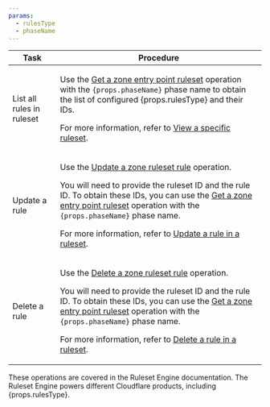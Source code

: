 ```yaml
---
params:
  - rulesType
  - phaseName
---
```



| Task                      | Procedure                                                                                                                                                                                                                                                                                                                                                                                                                                                |
| ------------------------- | -------------------------------------------------------------------------------------------------------------------------------------------------------------------------------------------------------------------------------------------------------------------------------------------------------------------------------------------------------------------------------------------------------------------------------------------------------- |
| List all rules in ruleset | <p>Use the [Get a zone entry point ruleset](/api/resources/rulesets/subresources/phases/methods/get/) operation with the <code>{props.phaseName}</code> phase name to obtain the list of configured {props.rulesType} and their IDs.</p><p>For more information, refer to [View a specific ruleset](/ruleset-engine/rulesets-api/view/#view-a-specific-ruleset).</p>                                                                                                     |
| Update a rule             | <p>Use the [Update a zone ruleset rule](/api/resources/rulesets/methods/update/) operation.</p><p>You will need to provide the ruleset ID and the rule ID. To obtain these IDs, you can use the [Get a zone entry point ruleset](/api/resources/rulesets/subresources/phases/methods/get/) operation with the <code>{props.phaseName}</code> phase name.</p><p>For more information, refer to [Update a rule in a ruleset](/ruleset-engine/rulesets-api/update-rule/).</p> |
| Delete a rule             | <p>Use the [Delete a zone ruleset rule](/api/resources/rulesets/methods/delete/) operation.</p><p>You will need to provide the ruleset ID and the rule ID. To obtain these IDs, you can use the [Get a zone entry point ruleset](/api/resources/rulesets/subresources/phases/methods/get/) operation with the <code>{props.phaseName}</code> phase name.</p><p>For more information, refer to [Delete a rule in a ruleset](/ruleset-engine/rulesets-api/delete-rule/).</p> |

These operations are covered in the Ruleset Engine documentation. The Ruleset Engine powers different Cloudflare products, including {props.rulesType}.
